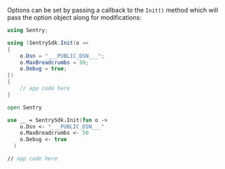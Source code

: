 Options can be set by passing a callback to the `Init()` method which will
pass the option object along for modifications:

```csharp
using Sentry;

using (SentrySdk.Init(o =>
{
    o.Dsn = "___PUBLIC_DSN___";
    o.MaxBreadcrumbs = 50;
    o.Debug = true;
})
{
    // app code here
}
```

```fsharp
open Sentry

use __ = SentrySdk.Init(fun o ->
    o.Dsn <- "___PUBLIC_DSN___"
    o.MaxBreadcrumbs <- 50
    o.Debug <- true
  )

// app code here
```
